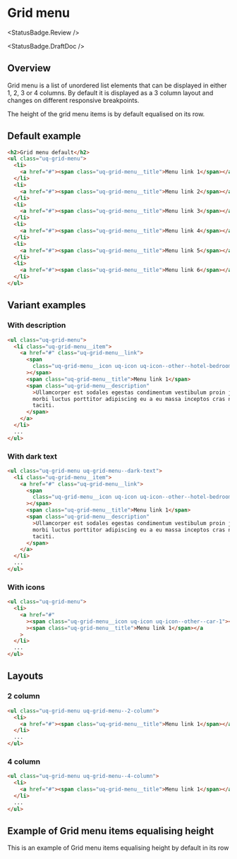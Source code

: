 
<Meta of={GridMenuStories} />

# Grid menu

<StatusBadge.Review />

<StatusBadge.DraftDoc />

## Overview

Grid menu is a list of unordered list elements that can be displayed in either 1, 2, 3 or 4 columns.
By default it is displayed as a 3 column layout and changes on different responsive breakpoints.

The height of the grid menu items is by default equalised on its row.

## Default example

  <Story of={GridMenuStories.gridMenuDefault} /> 

```html
<h2>Grid menu default</h2>
<ul class="uq-grid-menu">
  <li>
    <a href="#"><span class="uq-grid-menu__title">Menu link 1</span></a>
  </li>
  <li>
    <a href="#"><span class="uq-grid-menu__title">Menu link 2</span></a>
  </li>
  <li>
    <a href="#"><span class="uq-grid-menu__title">Menu link 3</span></a>
  </li>
  <li>
    <a href="#"><span class="uq-grid-menu__title">Menu link 4</span></a>
  </li>
  <li>
    <a href="#"><span class="uq-grid-menu__title">Menu link 5</span></a>
  </li>
  <li>
    <a href="#"><span class="uq-grid-menu__title">Menu link 6</span></a>
  </li>
</ul>
```

## Variant examples

### With description

  <Story of={GridMenuStories.gridMenuDescription} /> 

```html
<ul class="uq-grid-menu">
  <li class="uq-grid-menu__item">
    <a href="#" class="uq-grid-menu__link">
      <span
        class="uq-grid-menu__icon uq-icon uq-icon--other--hotel-bedroom-1"
      ></span>
      <span class="uq-grid-menu__title">Menu link 1</span>
      <span class="uq-grid-menu__description"
        >Ullamcorper est sodales egestas condimentum vestibulum proin justo
        morbi luctus porttitor adipiscing eu a eu massa inceptos cras non tempus
        taciti.
      </span>
    </a>
  </li>
  ...
</ul>
```

### With dark text

  <Story of={GridMenuStories.gridMenuDarkText} /> 

```html
<ul class="uq-grid-menu uq-grid-menu--dark-text">
  <li class="uq-grid-menu__item">
    <a href="#" class="uq-grid-menu__link">
      <span
        class="uq-grid-menu__icon uq-icon uq-icon--other--hotel-bedroom-1"
      ></span>
      <span class="uq-grid-menu__title">Menu link 1</span>
      <span class="uq-grid-menu__description"
        >Ullamcorper est sodales egestas condimentum vestibulum proin justo
        morbi luctus porttitor adipiscing eu a eu massa inceptos cras non tempus
        taciti.
      </span>
    </a>
  </li>
  ...
</ul>
```

### With icons

  <Story of={GridMenuStories.gridMenuIcons} /> 

```html
<ul class="uq-grid-menu">
  <li>
    <a href="#"
      ><span class="uq-grid-menu__icon uq-icon uq-icon--other--car-1"></span
      ><span class="uq-grid-menu__title">Menu link 1</span></a
    >
  </li>
  ...
</ul>
```

## Layouts

### 2 column

  <Story of={GridMenuStories.gridMenu2Column} /> 

```html
<ul class="uq-grid-menu uq-grid-menu--2-column">
  <li>
    <a href="#"><span class="uq-grid-menu__title">Menu link 1</span></a>
  </li>
  ...
</ul>
```

### 4 column

  <Story of={GridMenuStories.gridMenu4Column} /> 

```html
<ul class="uq-grid-menu uq-grid-menu--4-column">
  <li>
    <a href="#"><span class="uq-grid-menu__title">Menu link 1</span></a>
  </li>
  ...
</ul>
```

## Example of Grid menu items equalising height

This is an example of Grid menu items equalising height by default in its row

  <Story of={GridMenuStories.gridMenuEqualisedHeight} /> 
